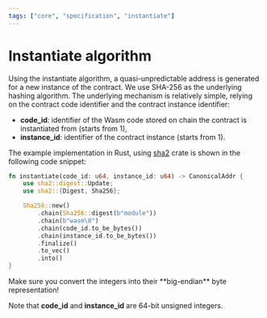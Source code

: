 ```yaml
---
tags: ["core", "specification", "instantiate"]
---
```



[sha2]: https://crates.io/crates/sha2

# Instantiate algorithm

Using the instantiate algorithm, a quasi-unpredictable address is generated for a new instance of
the contract. We use SHA-256 as the underlying hashing algorithm. The underlying mechanism is
relatively simple, relying on the contract code identifier and the contract instance identifier:

- **code_id**: identifier of the Wasm code stored on chain the contract is instantiated from (starts
  from 1),
- **instance_id**: identifier of the contract instance (starts from 1).

The example implementation in Rust, using [sha2] crate is shown in the following code snippet:

```rust copy filename="instantiate.rs" template="instantiate-spec"
fn instantiate(code_id: u64, instance_id: u64) -> CanonicalAddr {
    use sha2::digest::Update;
    use sha2::{Digest, Sha256};

    Sha256::new()
        .chain(Sha256::digest(b"module"))
        .chain(b"wasm\0")
        .chain(code_id.to_be_bytes())
        .chain(instance_id.to_be_bytes())
        .finalize()
        .to_vec()
        .into()
}
```

<Callout emoji="🖝">
  Make sure you convert the integers into their **big-endian** byte representation!
</Callout>

<Callout>Note that **code_id** and **instance_id** are 64-bit unsigned integers.</Callout>
